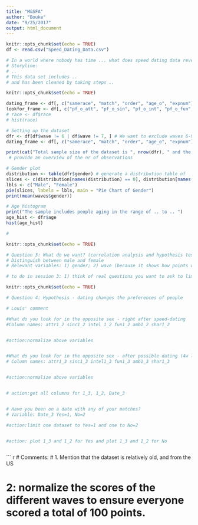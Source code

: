 ```yaml
---
title: "M&SFA"
author: "Bouke"
date: "9/25/2017"
output: html_document
---
```


```r
knitr::opts_chunk$set(echo = TRUE)
df <- read.csv("Speed_Dating_Data.csv")

```

```r
# In a world where nobody has time ... what does speed dating data reveal about us? 
# Storyline: 
# .. 
# This data set includes ..
# and has been cleaned by taking steps .. 
```

```r
knitr::opts_chunk$set(echo = TRUE)

dating_frame <- df[, c("samerace", "match", "order", "age_o", "expnum")]
lookfor_frame <- df[, c("pf_o_att", "pf_o_sin", "pf_o_int", "pf_o_fun", "pf_o_amb", "pf_o_sha")]
# race <- df$race
# hist(race)
```

```r
# Setting up the dataset 
dfr <- df[df$wave != 6 | df$wave != 7, ] # We want to exclude waves 6-9 because their scores are different
dating_frame <- df[, c("samerace", "match", "order", "age_o", "expnum")] # select all of the columns we will be investigating in this report 

print(cat("Total sample size of the dataset is ", nrow(dfr), " and the number of variables totals", ncol(dfr)))
 # provide an overview of the nr of observations 

# Gender plot
distribution <- table(dfr$gender) # generate a distribution table of 
slices <- c(distribution[names(distribution) == 0], distribution[names(distribution) == 1]) 
lbls <- c("Male", "Female")
pie(slices, labels = lbls, main = "Pie Chart of Gender")
print(mean(waves$gender)) 

# Age histogram 
print("The sample includes people aging in the range of .. to .. ")
age_hist <- dfr$age
hist(age_hist)

# 

```


```r
knitr::opts_chunk$set(echo = TRUE)

# Question 3: What do we want? (correlation analysis and hypothesis testing)
# Distinguish between male and female 
# Relevant variables: 1) gender; 2) wave (because it shows how points were given); 3) age (own, can be used to see if people of different ages score differently); 4) field_cd: code for degree background, use to identify which backgrounds have certain preferences; 5) race; 6) imprace: how important is it that person is of same race (1-10)?; 7) imprelig: importance of religion; 8) goal; 9) attr1_1, sinc1_1, intel1_1, fun1_1, amb1_1, shar1_1: these state what people look for in the same sex; 10a) attr3_1 for all 5 attributes: how do you think you score on 5 attributes (except shared interest) -> relate condifence level to what we want? can also use 10b) attr5_1 etc. and 10c) expnum; 11) career_c: gives a code for the type of career people pursue (some career typed people might be more interested in people that are ambiitous as well); 12) date: how frequently do you go on a date (1-7), can provide indication of 

# to do in session 3: 1) think of real questions you want to ask to limit the number of variables;  2) list all variables and make a subset; 3) clean the data for your own variables; 4) start analysis phase 


```


```r
knitr::opts_chunk$set(echo = TRUE)

# Question 4: Hypothesis - dating changes the preferences of people

# Louis' comment

#What do you look for in the opposite sex - right after speed-dating
#Column names: attr1_2 sinc1_2 intel 1_2 fun1_2 amb1_2 shar1_2 


#action:normalize above variables


#What do you look for in the opposite sex - after possible dating (4w later)
# Column names: attr1_3 sinc1_3 intel1_3 fun1_3 amb1_3 shar1_3 


#action:normalize above variables


# action:get all columns for 1_3, 1_2, Date_3


# Have you been on a date with any of your matches?
# Variable: Date_3 Yes=1, No=2

#action:limit one dataset to Yes=1 and one to No=2


#action: plot 1_3 and 1_2 for Yes and plot 1_3 and 1_2 for No



```


``` r
# Comments: 
# 1. Mention that the dataset is relatively old, and from the US 

# 2: normalize the scores of the different waves to ensure everyone scored a total of 100 points.


